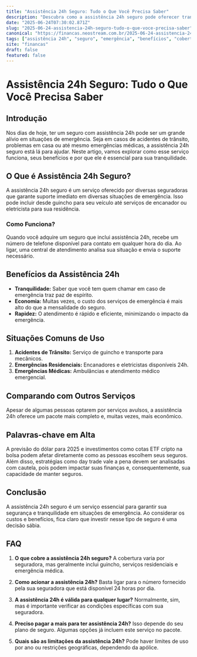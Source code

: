 ```yaml
---
title: "Assistência 24h Seguro: Tudo o Que Você Precisa Saber"
description: "Descubra como a assistência 24h seguro pode oferecer tranquilidade e suporte em emergências, com análise de benefícios e funcionamento."
date: "2025-06-24T07:30:02.871Z"
slug: "2025-06-24-assistencia-24h-seguro-tudo-o-que-voce-precisa-saber"
canonical: "https://financas.neostream.com.br/2025-06-24-assistencia-24h-seguro-tudo-o-que-voce-precisa-saber"
tags: ["assistência 24h", "seguro", "emergência", "benefícios", "cobertura"]
site: "financas"
draft: false
featured: false
---
```


# Assistência 24h Seguro: Tudo o Que Você Precisa Saber

## Introdução

Nos dias de hoje, ter um seguro com assistência 24h pode ser um grande alívio em situações de emergência. Seja em casos de acidentes de trânsito, problemas em casa ou até mesmo emergências médicas, a assistência 24h seguro está lá para ajudar. Neste artigo, vamos explorar como esse serviço funciona, seus benefícios e por que ele é essencial para sua tranquilidade.

## O Que é Assistência 24h Seguro?

A assistência 24h seguro é um serviço oferecido por diversas seguradoras que garante suporte imediato em diversas situações de emergência. Isso pode incluir desde guincho para seu veículo até serviços de encanador ou eletricista para sua residência.

### Como Funciona?

Quando você adquire um seguro que inclui assistência 24h, recebe um número de telefone disponível para contato em qualquer hora do dia. Ao ligar, uma central de atendimento analisa sua situação e envia o suporte necessário.

## Benefícios da Assistência 24h

- **Tranquilidade:** Saber que você tem quem chamar em caso de emergência traz paz de espírito.
- **Economia:** Muitas vezes, o custo dos serviços de emergência é mais alto do que a mensalidade do seguro.
- **Rapidez:** O atendimento é rápido e eficiente, minimizando o impacto da emergência.

## Situações Comuns de Uso

1. **Acidentes de Trânsito:** Serviço de guincho e transporte para mecânicos.
2. **Emergências Residenciais:** Encanadores e eletricistas disponíveis 24h.
3. **Emergências Médicas:** Ambulâncias e atendimento médico emergencial.

## Comparando com Outros Serviços

Apesar de algumas pessoas optarem por serviços avulsos, a assistência 24h oferece um pacote mais completo e, muitas vezes, mais econômico.

## Palavras-chave em Alta

A previsão do dólar para 2025 e investimentos como cotas ETF cripto na bolsa podem afetar diretamente como as pessoas escolhem seus seguros. Além disso, estratégias como day trade vale a pena devem ser analisadas com cautela, pois podem impactar suas finanças e, consequentemente, sua capacidade de manter seguros.

## Conclusão

A assistência 24h seguro é um serviço essencial para garantir sua segurança e tranquilidade em situações de emergência. Ao considerar os custos e benefícios, fica claro que investir nesse tipo de seguro é uma decisão sábia.

## FAQ

1. **O que cobre a assistência 24h seguro?**
   A cobertura varia por seguradora, mas geralmente inclui guincho, serviços residenciais e emergência médica.

2. **Como acionar a assistência 24h?**
   Basta ligar para o número fornecido pela sua seguradora que está disponível 24 horas por dia.

3. **A assistência 24h é válida para qualquer lugar?**
   Normalmente, sim, mas é importante verificar as condições específicas com sua seguradora.

4. **Preciso pagar a mais para ter assistência 24h?**
   Isso depende do seu plano de seguro. Algumas opções já incluem este serviço no pacote.

5. **Quais são as limitações da assistência 24h?**
   Pode haver limites de uso por ano ou restrições geográficas, dependendo da apólice.